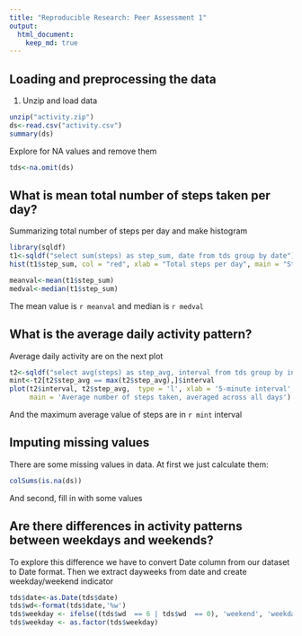 ```yaml
---
title: "Reproducible Research: Peer Assessment 1"
output: 
  html_document:
    keep_md: true
---
```



## Loading and preprocessing the data

1. Unzip and load data
```r
unzip("activity.zip")
ds<-read.csv("activity.csv")
summary(ds)

```

Explore for NA values and remove them
```r
tds<-na.omit(ds)

```

## What is mean total number of steps taken per day?


Summarizing total number of steps per day and make histogram
```r
library(sqldf)
t1<-sqldf("select sum(steps) as step_sum, date from tds group by date")
hist(t1$step_sum, col = "red", xlab = "Total steps per day", main = "Steps per day")

```

```r
meanval<-mean(t1$step_sum)
medval<-median(t1$step_sum)
```
The mean value is `r meanval` and median is `r medval`

## What is the average daily activity pattern?

Average daily activity are on the next plot

```r
t2<-sqldf("select avg(steps) as step_avg, interval from tds group by interval")
mint<-t2[t2$step_avg == max(t2$step_avg),]$interval
plot(t2$interval, t2$step_avg,  type = 'l', xlab = '5-minute interval', ylab = 'Average steps',
     main = 'Average number of steps taken, averaged across all days')
```

And the maximum average value of steps are in `r mint` interval

## Imputing missing values
There are some missing values in data. At first we just calculate them:
```r
colSums(is.na(ds))
```

And second, fill in with some values


## Are there differences in activity patterns between weekdays and weekends?

To explore this difference we have to convert Date column from our dataset to Date format. Then we extract dayweeks from date and create weekday/weekend indicator

```r

tds$date<-as.Date(tds$date)
tds$wd<-format(tds$date,'%w')
tds$weekday <- ifelse((tds$wd  == 6 | tds$wd  == 0), 'weekend', 'weekday' )
tds$weekday <- as.factor(tds$weekday)
```
